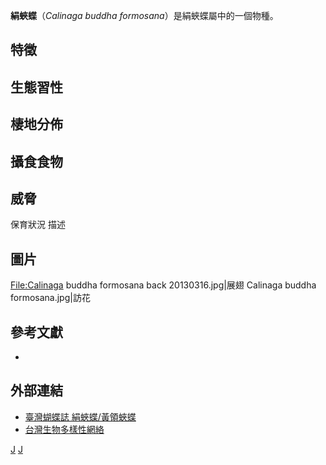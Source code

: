 {{NoteTA
|G1=Butterfly
}}
{{Infraspeciesbox
| genus = Calinaga
| species = buddha
| subspecies = formosana
| authority = Fruhstorfer, 1908
| status = NE
| status_system = iucn2.3
| status_ref = 
| image = Calinaga buddha formosana 20130316.jpg
| image_caption = 絹蛺蝶
}}

'''絹蛺蝶'''（''Calinaga buddha formosana''）是絹蛺蝶屬中的一個物種。

==特徵==

==生態習性==

==棲地分佈==

==攝食食物==

==威脅==
保育狀況
描述

==圖片==
<gallery>
File:Calinaga buddha formosana back 20130316.jpg|展翅
Calinaga buddha formosana.jpg|訪花
</gallery>

==參考文獻==
{{refbegin}}
* {{TaiBNET| zh=絹蛺蝶 | id=347083 | binomial=Calinaga buddha  | authority=Fruhstorfer, 1908 | var= | accessdate=2014-08-05}}
{{refend}}

==外部連結==
* [http://butterflyformosa.blogspot.tw/2012/04/blog-post_6355.html 臺灣蝴蝶誌 絹蛺蝶/黃領蛺蝶] {{Wayback|url=http://butterflyformosa.blogspot.tw/2012/04/blog-post_6355.html |date=20160304190620 }}
* [http://www.tbn.org.tw/ 台灣生物多樣性網絡] {{Wayback|url=http://www.tbn.org.tw/ |date=20140701162647 }}

{{絹蛺蝶亞科|state=expanded}}
{{Taxonbar}}
[[Category:絹蛺蝶亞科|J]]
[[Category:臺灣蝴蝶|J]]